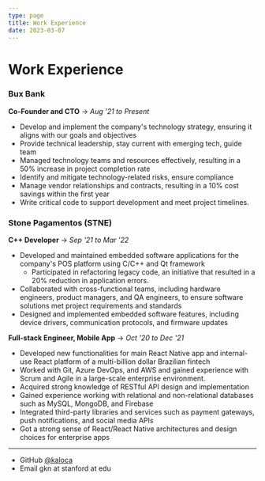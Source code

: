 ```yaml
---
type: page
title: Work Experience
date: 2023-03-07
---
```


# Work Experience

### Bux Bank

**Co-Founder and CTO**
-> _Aug '21 to Present_

- Develop and implement the company's technology strategy, ensuring it aligns with our goals and objectives
- Provide technical leadership, stay current with emerging tech, guide team
- Managed technology teams and resources effectively, resulting in a 50% increase in project completion rate
- Identify and mitigate technology-related risks, ensure compliance
- Manage vendor relationships and contracts, resulting in a 10% cost savings within the first year
- Write critical code to support development and meet project timelines.

### Stone Pagamentos (STNE)

**C++ Developer**
-> _Sep '21 to Mar '22_

- Developed and maintained embedded software applications for the company's POS platform using C/C++ and Qt framework
  - Participated in refactoring legacy code, an initiative that resulted in a 20% reduction in application errors.
- Collaborated with cross-functional teams, including hardware engineers, product managers, and QA engineers, to ensure software solutions met project requirements and standards
- Designed and implemented embedded software features, including device drivers, communication protocols, and firmware updates

**Full-stack Engineer, Mobile App**
-> _Oct '20 to Dec '21_

- Developed new functionalities for main React Native app and internal-use React platform of a multi-billion dollar Brazilian fintech
- Worked with Git, Azure DevOps, and AWS and gained experience with Scrum and Agile in a large-scale enterprise environment.
- Acquired strong knowledge of RESTful API design and implementation
- Gained experience working with relational and non-relational databases such as MySQL, MongoDB, and Firebase
- Integrated third-party libraries and services such as payment gateways, push notifications, and social media APIs
- Got a strong sense of React/React Native architectures and design choices for enterprise apps

---

- GitHub [@kaloca](https://github.com/kaloca)
- Email gkn at stanford at edu
